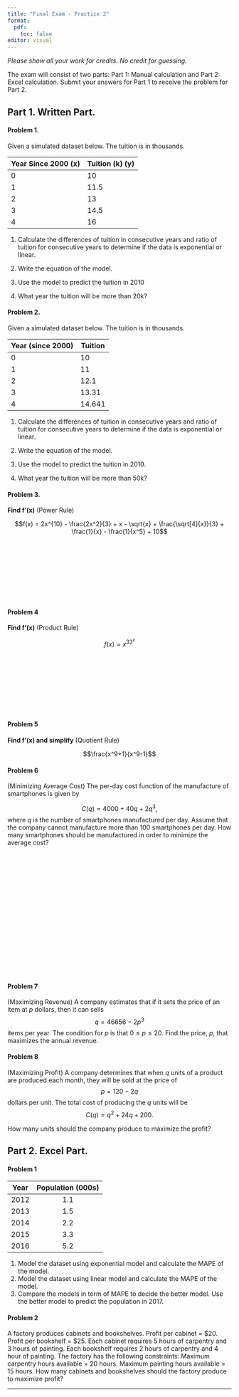 ```yaml
---
title: "Final Exam - Practice 2"
format: 
  pdf:
    toc: false
editor: visual
---
```

\pagenumbering{gobble}

*Please show all your work for credits.  No credit for guessing. *

The exam will consist of two parts: Part 1: Manual calculation and Part 2: Excel calculation. Submit your answers for Part 1 to receive the problem for Part 2. 

## Part 1. Written Part. 

#### Problem 1. 

Given a simulated dataset below. The tuition is in thousands. 

| Year Since 2000 (x) | Tuition (k) (y) |
|------|---------|
| 0 | 10         |
| 1 |  11.5       |
| 2 |  13       |
| 3 |  14.5     |
| 4 |  16       |


1. Calculate the differences  of tuition in consecutive years and ratio of tuition for consecutive years to determine if the data is exponential or linear.

2. Write the equation of the model. 

3. Use the model to predict the tuition in 2010

4. What year the tuition will be more than 20k?

\pagebreak

#### Problem 2. 

Given a simulated dataset below. The tuition is in thousands.

| Year (since 2000) | Tuition |
|------|---------|
| 0 | 10      |
| 1 | 11      |
| 2 | 12.1    |
| 3 | 13.31   |
| 4 | 14.641  |


1. Calculate the differences  of tuition in consecutive years and ratio of tuition for consecutive years to determine if the data is exponential or linear.

2. Write the equation of the model. 

3. Use the model to predict the tuition in 2010.

4. What year the tuition will be more than 50k?

\pagebreak

#### Problem 3. 

**Find f'(x)** (Power Rule)

$$f(x) = 2x^{10} - \frac{2x^2}{3} + x - \sqrt{x} + \frac{\sqrt[4]{x}}{3} + \frac{1}{x} - \frac{1}{x^5} + 10$$
\
\
\
\
\
\
\
\

#### Problem 4
**Find f'(x)** (Product Rule)

$$f(x) = x^33^x$$
\
\
\
\
\
\
\
\

#### Problem 5 
**Find f'(x) and simplify** (Quotient Rule)

$$\frac{x^9+1}{x^9-1}$$

\pagebreak

#### Problem 6

(Minimizing Average Cost) The per-day cost function of the manufacture of smartphones is given by

$$
C(q) = 4000 +40q + 2q^3,
$$
where $q$ is the number of smartphones  manufactured per day. Assume that the company cannot manufacture more than 100 smartphones per day.  How many smartphones  should be manufactured in order to minimize the average cost? 


\
\
\
\
\
\
\
\
\
\
\
\
\
\
\
\

#### Problem 7

(Maximizing Revenue) A company estimates that if it sets the price of an item at $p$ dollars, then it can sells $$q = 46656 - 2p^3$$ items per year.  The condition for $p$ is that $0 \leq p \leq 20$. Find the price, $p$, that maximizes the annual revenue. 

\pagebreak

#### Problem 8

(Maximizing Profit) A company determines that when $q$ units of a product are produced each month, they will be sold at the price of $$p = 120-2q$$ dollars per unit. The total cost of producing the $q$ units will be $$C(q) = q^2 + 24q + 200.$$

How many units should the company produce to maximize the profit?

\pagebreak

## Part 2. Excel Part. 

#### Problem 1

| Year | Population (000s) |
|:----:|:-----------------:|
| 2012 |        1.1        |
| 2013 |        1.5       |
| 2014 |        2.2       |
| 2015 |        3.3       |
| 2016 |        5.2       |

1. Model the dataset using exponential model and calculate the MAPE of the model. 
2. Model the dataset using linear model and calculate the MAPE of the model. 
3. Compare the models in term of MAPE to decide the better model. Use the better model to predict the population in 2017. 


#### Problem 2

A factory produces cabinets and bookshelves.
Profit per cabinet = $20.
Profit per bookshelf = $25.
Each cabinet requires 5 hours of carpentry and 3 hours of painting.
Each bookshelf requires 2 hours of carpentry and 4 hour of painting.
The factory has the following constraints:
Maximum carpentry hours available = 20 hours.
Maximum painting hours available = 15 hours.
How many cabinets and bookshelves should the factory produce to maximize profit?

---
